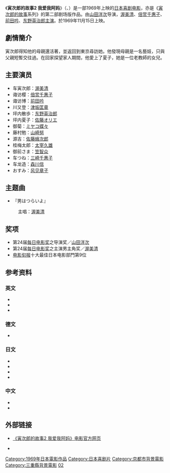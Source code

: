 {{noteTA
|1=zh:男人真命苦; zh-cn:寅次郎的故事; zh-tw:男人真命苦; zh-hk:男人四十戇居居;
}}
{{Infobox Film
| name = 寅次郎的故事2 我爱我阿妈<br><small>続・男はつらいよ<br>Tora-San's Cherished Mother</small>
| image = 
| caption = 
| director = [[山田洋次|山田洋次]]
| producer = [[齐藤次郎|齐藤次郎]]
| writer = 山田洋次<br>小林俊一<br>宮崎晃 
| starring = [[渥美清|渥美清]]<br>[[倍赏千惠子|倍赏千惠子]]<br>[[前田吟|前田吟]]<br>[[佐藤オリエ|佐藤オリエ]]<br />[[东野英治郎|东野英治郎]]<br />[[ミヤコ蝶々|ミヤコ蝶々]]<br />[[笠智众|笠智众]]
| music = [[山本直纯|山本直纯]]
| cinematography = 高羽哲夫
| editing = 石井岩
| distributor = [[松竹|松竹]]
| released = 1969年11月15日
| runtime = 93分钟
| country = {{JPN}}
| language = 日语
| budget = 
| gross = 
| preceded_by = [[寅次郎的故事_(电影)|寅次郎的故事]]
| followed_by = [[寅次郎的故事3_恋爱大放题|寅次郎的故事3 恋爱大放题]]
}}
《'''寅次郎的故事2 我爱我阿妈'''》（{{lang-ja|続・男はつらいよ}}、{{lang-en|Tora-San's Cherished Mother}}）是一部1969年上映的[[日本|日本]][[喜剧电影|喜剧电影]]，亦是《[[寅次郎的故事|寅次郎的故事]]系列》的第二部剧场版作品。由[[山田洋次|山田洋次]]导演，[[渥美清|渥美清]]、[[倍赏千惠子|倍赏千惠子]]、[[前田吟|前田吟]]、[[东野英治郎|东野英治郎]][[主演|主演]]。於1969年11月15日上映。

==劇情簡介==
寅次郎得知他的母親還活著，並返回到東京尋訪她。他發現母親是一名藝妓，只與父親短暫交往過。在回家探望家人期間，他愛上了夏子，她是一位老教師的女兒。

==主要演员==
*车寅次郎：[[渥美清|渥美清]]
*诹访樱：[[倍赏千惠子|倍赏千惠子]]
*诹访博：[[前田吟|前田吟]]
*川又登：[[津坂匡章|津坂匡章]]
*坪内散歩：[[东野英治郎|东野英治郎]]
*坪内夏子：[[佐藤オリエ|佐藤オリエ]]
*御菊：[[ミヤコ蝶々|ミヤコ蝶々]]
*藤村勉：[[山崎努|山崎努]]
*源吉：[[佐藤蛾次郎|佐藤蛾次郎]]
*桂梅太郎：[[太宰久雄|太宰久雄]]
*御前さま：[[笠智众|笠智众]]
*车つね：[[三崎千惠子|三崎千惠子]]
*车龙造：[[森川信|森川信]]
*おすみ：[[风见章子|风见章子]]

==主题曲==
* 『男はつらいよ』
:主唱：[[渥美清|渥美清]]

==奖项==
* 第24届[[每日电影奖|每日电影奖]]之导演奖／[[山田洋次|山田洋次]]
* 第24届[[每日电影奖|每日电影奖]]之主演男主角奖／[[渥美清|渥美清]]
* [[电影旬报|电影旬报]]十大最佳日本电影部門第9位

==参考资料==
===英文===
* {{cite web|first=Jamie S.|last=Rich|url=http://www.dvdtalk.com/reviews/40750/tora-san-collectors-set-1/|title=Tora-San: Collector's Set 1|date=2010-12-21|accessdate=2011-01-18|publisher=[[DVD_Talk|DVD Talk]]|language=en|archive-date=2011-06-06|archive-url=https://web.archive.org/web/20110606021607/http://www.dvdtalk.com/reviews/40750/tora-san-collectors-set-1/|dead-url=no}}
* {{cite web|url=http://ftvdb.bfi.org.uk/sift/title/406668|title=ZOKU OTOKO WA TSURAI YO (1969)|accessdate=2011-01-18|publisher=英国电影协会|language=en|archive-url=https://web.archive.org/web/20121017211806/http://ftvdb.bfi.org.uk/sift/title/406668|archive-date=2012-10-17|dead-url=yes}}
* {{cite web|url=http://www.citwf.com/film396244.htm|title=ZOKU OTOKOWA TSURAIYO|accessdate=2011-01-18|publisher=Complete Index to World Film|language=en|archive-url=https://web.archive.org/web/20120910235235/http://www.citwf.com/film396244.htm|archive-date=2012-09-10|dead-url=yes}}

===德文===
* {{cite web|url=http://www.molodezhnaja.ch/torasan2.htm|title=Tora-San's Cherished Mother|accessdate=2011-01-18|publisher=[http://www.molodezhnaja.ch/ www.molodezhnaja.ch]|language=de|archive-date=2010-08-10|archive-url=https://web.archive.org/web/20100810103455/http://molodezhnaja.ch/torasan2.htm|dead-url=no}}

===日文===
* {{cite web|url=http://www.allcinema.net/prog/show_c.php?num_c=143070|title=続・男はつらいよ(1969)|accessdate=2011-01-18|publisher=[http://www.allcinema.net/ www.allcinema.net]|language=ja|archive-date=2012-10-18|archive-url=https://web.archive.org/web/20121018035322/http://www.allcinema.net/prog/show_c.php?num_c=143070|dead-url=no}}
* {{cite web|url=http://www.japanese-cinema-db.jp/details/11214|title=続・男はつらいよ|accessdate=2011-01-18|publisher=[http://www.japanese-cinema-db.jp/index.php 日本电影院数据库]（[[日本文化厅|日本文化厅]]）|language=ja|deadurl=yes|archiveurl=https://web.archive.org/web/20111008092815/http://www.japanese-cinema-db.jp/details/11214|archivedate=2011-10-08}}
* {{cite web|url=http://www.jmdb.ne.jp/1969/cs003760.htm|title=続・男はつらいよ|accessdate=2011-01-18|language=ja|publisher=[[日本电影数据库|日本电影数据库]]|archive-url=https://web.archive.org/web/20110514035446/http://www.jmdb.ne.jp/1969/cs003760.htm|archive-date=2011-05-14|dead-url=yes}}
* {{cite web|url=http://www.kinejun.jp/cinema/id/22805|title=続・男はつらいよ|accessdate=2011-01-18|language=ja|publisher=[[电影旬报|电影旬报]]|deadurl=yes|archiveurl=https://web.archive.org/web/20120309141335/http://www.kinejun.jp/cinema/id/22805|archivedate=2012-03-09}}

===中文===
* {{cite web|url=http://movie.douban.com/subject/1303887/|title=寅次郎的故事2-我爱我阿妈|accessdate=2011-01-24|publisher=豆瓣电影|archive-date=2016-03-08|archive-url=https://web.archive.org/web/20160308030229/https://movie.douban.com/subject/1303887/|dead-url=no}}
* {{cite web |url= http://www.mask9.com/taxonomy/term/176946|title= 寅次郎的故事 我爱我阿妈|accessdate=2011-01-24|publisher=好戏网}}

==外部链接==
{{Portal|日本|电影}}
* {{ja icon}} [https://web.archive.org/web/20110301030804/http://www.tora-san.jp/toranomaki/movie02/ 《寅次郎的故事2 我爱我阿妈》电影官方网页]
* {{en icon}} {{imdb title|0066607|寅次郎的故事2 我爱我阿妈}}

{{寅次郎的故事}}

{{DEFAULTSORT:Tora-san-02}}
[[Category:1969年日本電影作品|Category:1969年日本電影作品]]
[[Category:日本喜剧片|Category:日本喜剧片]]
[[Category:京都市背景電影|Category:京都市背景電影]]
[[Category:三重縣背景電影|Category:三重縣背景電影]]
[[Category:寅次郎的故事系列|02]]